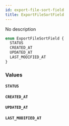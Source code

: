 ```yaml
---
id: export-file-sort-field
title: ExportFileSortField
---
```


No description

```graphql
enum ExportFileSortField {
  STATUS
  CREATED_AT
  UPDATED_AT
  LAST_MODIFIED_AT
}
```

### Values

#### `STATUS`

#### `CREATED_AT`

#### `UPDATED_AT`

#### `LAST_MODIFIED_AT`

